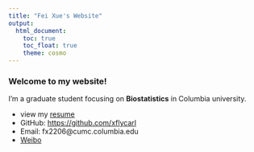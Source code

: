 ```yaml
---
title: "Fei Xue's Website"
output:
  html_document:
    toc: true
    toc_float: true
    theme: cosmo
---
```


### Welcome to my website!

I'm a graduate student focusing on **Biostatistics** in Columbia university.

* view my [resume](resume.Rmd)
* GitHub: <https://github.com/xflycarl>
* Email: fx2206@cumc.columbia.edu
* [Weibo](https://weibo.com/u/6421178940)